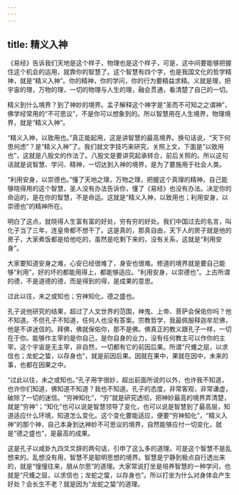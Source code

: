 ```yaml
---
---
---
```

title: 精义入神
---




《易经》告诉我们天地是这个样子，物理也是这个样子，可是，这中间要能够把握住这个机会的运用，就靠你的智慧了。这个智慧有四个字，也是我国文化的哲学精神，就是“精义入神”。你的精神，你的学问，你的行为要精益求精。义就是理，把宇宙的理，万物的理，一切的物理与人生的理，融会贯通，看清楚了自己的一切。

精义到什么境界？到了神妙的境界。孟子解释这个神字是“圣而不可知之之谓神”，佛学经常用的“不可思议”，不是你可以想象到的。所以智慧用在人生境界，物理境界，就是“精义入神”。

“精义入神，以致用也。”真正能起用，这是讲智慧的最高境界。换句话说，“天下何思何虑”？是“精义入神”了。我们就文字技巧来研究，关照上文，下面是“以致用也”，这就是八股文的作法了。八股文是要讲究起承转合，前后关照的。所以这句话就是说智慧、学问、精神，一切达到入神的境界，是为了要施用于社会人类。

“利用安身，以崇德也。”懂了天地之理，万物之理，把握这个真理的精神，自己能够晓得用的这个智慧，圣人没有办法告诉你，懂了《易经》也没有办法。决定你的命运的，是在你的智慧，不是命运。这就是“精义入神，以致用也；利用安身，以崇德也”的精神所在。

明白了这点，就晓得人生富有富的好处，穷有穷的好处。我们中国过去的名言，叫化子当了三年，连皇帝都不想干了。这是真的，那真自由，天下人的房子就是他的房子，大家煮饭都是给他吃的，虽然是吃剩下来的，没有关系，这就是“利用安身”。

大家要知道安身之难，心安已经很难了，身安也很难。修道的境界就是要自己能够“利用”，好的坏的都能用得上，都能够适应。“利用安身，以崇德也”。上古所谓的德，不是道德的德，而是得到的得，是成果的意思。

过此以往，未之或知也；穷神知化，德之盛也。

孔子说他研究的结果，超过了人文世界的范围，神鬼、上帝、菩萨会保佑你吗？他不知道。不但孔子不知道，任何人也没有答案。宗教哲学，我最佩服释迦牟尼佛，他是不讲迷信的。拜佛，佛就保佑你，那不是佛。佛真正的教义跟孔子一样，一切在于你。能够作主宰的是你自己，是你自身的业力，没有任何教主可以作你的主宰。这个宇宙是无主宰，非自然，一切都有它的前因后果。所谓“尺蠖之屈，以求信也；龙蛇之蛰，以存身也”，就是前因后果。因就在果中，果就在因中，未来的事，也都在因果之中。

“过此以往，未之或知也。”孔子用字很妙，超出前面所说的以外，也许我不知道，也许你们知道，佛知道不知道？我也不知道。孔子的态度，非常客观，非常谦虚，破除了一切的迷信。“穷神知化”，“穷”就是研究透彻，把神妙最高的境界弄清楚，就是“穷神”；“知化”也可以说是智慧领导了变化，也可以说是智慧到了最高层，知道适应什么环境，知道怎么变化。这个变化要能适应，便要“穷神知化”，“精义入神”的那个神，自己本身到达神妙不可思议的境界，自然能够应付一切变化，就是“德之盛也”，是最高的成果。

这是孔子以咸卦九四爻爻辞的两句话，引申了这么多的道理。可是这个智慧不是乱想来的。乱想没有用，智慧不是聪明思想的境界。智慧是宁静到极点自行透出来的，就是“憧憧往来，朋从尔思”的道理。大家常说打坐是培养智慧的一种学问，也就是“尺蠖之屈，以求信也；龙蛇之蛰，以存身也”。所以打坐为什么对身体会产生好处？会长生不老？就是因为“龙蛇之蛰”的道理。